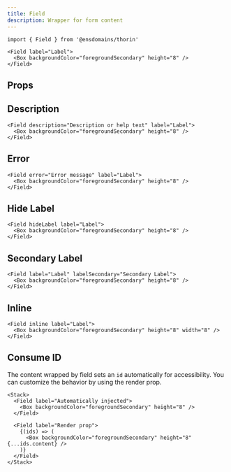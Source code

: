 ```yaml
---
title: Field
description: Wrapper for form content
---
```


```tsx
import { Field } from '@ensdomains/thorin'
```

```tsx live=true expand=true
<Field label="Label">
  <Box backgroundColor="foregroundSecondary" height="8" />
</Field>
```

## Props

<PropsTable sourceLink={sourceLink} types={types} />

## Description

```tsx live=true
<Field description="Description or help text" label="Label">
  <Box backgroundColor="foregroundSecondary" height="8" />
</Field>
```

## Error

```tsx live=true
<Field error="Error message" label="Label">
  <Box backgroundColor="foregroundSecondary" height="8" />
</Field>
```

## Hide Label

```tsx live=true
<Field hideLabel label="Label">
  <Box backgroundColor="foregroundSecondary" height="8" />
</Field>
```

## Secondary Label

```tsx live=true
<Field label="Label" labelSecondary="Secondary Label">
  <Box backgroundColor="foregroundSecondary" height="8" />
</Field>
```

## Inline

```tsx live=true
<Field inline label="Label">
  <Box backgroundColor="foregroundSecondary" height="8" width="8" />
</Field>
```

## Consume ID

The content wrapped by field sets an `id` automatically for accessibility. You can customize the behavior by using the render prop.

```tsx live=true
<Stack>
  <Field label="Automatically injected">
    <Box backgroundColor="foregroundSecondary" height="8" />
  </Field>

  <Field label="Render prop">
    {(ids) => (
      <Box backgroundColor="foregroundSecondary" height="8" {...ids.content} />
    )}
  </Field>
</Stack>
```
